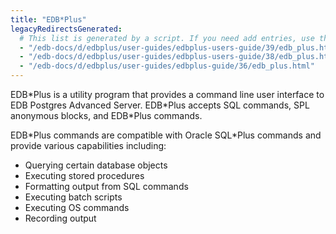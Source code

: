 ```yaml
---
title: "EDB*Plus"
legacyRedirectsGenerated:
  # This list is generated by a script. If you need add entries, use the `legacyRedirects` key.
  - "/edb-docs/d/edbplus/user-guides/edbplus-users-guide/39/edb_plus.html"
  - "/edb-docs/d/edbplus/user-guides/edbplus-users-guide/38/edb_plus.html"
  - "/edb-docs/d/edbplus/user-guides/edbplus-guide/36/edb_plus.html"
---
```


<div id="edb_plus" class="registered_link"></div>

EDB\*Plus is a utility program that provides a command line user interface to EDB Postgres Advanced Server. EDB\*Plus accepts SQL commands, SPL anonymous blocks, and EDB\*Plus commands.

EDB\*Plus commands are compatible with Oracle SQL\*Plus commands and provide various capabilities including:

-   Querying certain database objects
-   Executing stored procedures
-   Formatting output from SQL commands
-   Executing batch scripts
-   Executing OS commands
-   Recording output
